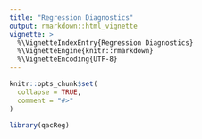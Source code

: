 ```yaml
---
title: "Regression Diagnostics"
output: rmarkdown::html_vignette
vignette: >
  %\VignetteIndexEntry{Regression Diagnostics}
  %\VignetteEngine{knitr::rmarkdown}
  %\VignetteEncoding{UTF-8}
---
```


```r
knitr::opts_chunk$set(
  collapse = TRUE,
  comment = "#>"
)
```

```r
library(qacReg)
```
